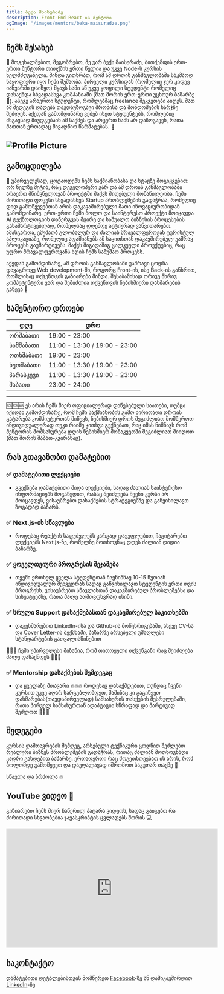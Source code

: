 ```yaml
---
title: ბექა მაისურაძე
description: Front-End React-ის მენტორი
ogImage: "/images/mentors/beka-maisuradze.png"
---
```


## ჩემს შესახებ
👋 მოგესალმებით, მეგობრებო, მე ვარ ბექა მაისურაძე, ბითქემფის ერთ-ერთი მენტორი თითქმის ერთი წელია და უკვე Node-ს კურსის ხელმძღვანელი. მინდა გითხრათ, რომ ამ დროის განმავლობაში საკმაოდ ნაყოფიერი იყო ჩემი მუშაობა. პირველი კურსიდან (რომელიც ჯერ კიდევ იანვარში დაიწყო) მყავს სამი აწ უკვე ყოფილი სტუდენტი რომელიც დასაქმდა სხვადასხვა კომპანიაში (მათ შორის ერთ-ერთი უცხოურ ბაზარზე 🤯). ასევე არაერთი სტუდენტი, რომლებმაც freelance შეკვეთები აიღეს. მათ ამ შედეგის დადება თავდაუზოგავი შრომისა და მონდომების ხარჯზე შეძლეს. აქედან გამომდინარე ვეძებ ისეთ სტუდენტებს, რომლებიც მსგავსად მიუდგებაინ ამ საქმეს და არცერთ წამს არ დაზოგავენ, რათა მათთან ერთადაც მივაღწიო წარმატებას. 🚀

![Profile Picture](/images/mentors/beka-maisuradze.jpg)
---

## გამოცდილება
🏢 უპირველესად, ცოტაოდენს ჩემს საქმიანობასა და სტაჟზე მოგიყვებით: ორ წელზე მეტია, რაც დეველოპერი ვარ და ამ დროის განმავლობაში არაერთ მნიშვნელოვან პროექტში მაქვს მიღებული მონაწილეობა. ჩემი ძირითადი ფოკუსი სხვადასხვა Startup პრობლემების გადაჭრაა, რომელიც დიდ გამოწვევებთან არის დაკავაშირებული მათი ინოვაციურობიდან გამომდინარე. ერთ-ერთი ჩემი ბოლო და საინტერესო პროექტი მოიცავდა AI ტექნოლოგიის დანერგვას მცირე და საშუალო ბიზნესის პროცესების გასამარტივებლად, რომელსაც დღემდე აქტიურად ვანვითარებთ. ამასგარდა, ვმუშაობ გლობალურ და ძალიან მრავალფეროვან ტურისტულ აპლიკაციაზე, რომელიც ადამიანებს ამ საკითხთან დაკავშირებულ უამრავ პროცესს გაუმარტივებს. მაქვს შიგადაშიგ ცალკეული პროექტებიც, რაც უფრო მრავალფეროვანს ხდის ჩემს სამუშაო პროცესს.

აქედან გამომდინარე, ამ დროის განმავლობაში უამრავი ცოდნა დავაგროვე Web development-ში, როგორც Front-ის, ისე Back-ის განხრით, რომლისაც თქვენთვის გაზიარება მინდა. შესაბამისად ორივე მხრივ კომპეტენტური ვარ და შემიძლია თქვენთვის ნებისმიერი დახმარების გაწევა 🙌



## სამენტორო დროები

| დღე       | დრო          |
| --------- | ------------ |
| ორშაბათი  |  19:00 - 23:00 |
| სამშაბათი | 11:00 - 13:30 / 19:00 - 23:00 |
| ოთხშაბათი | 19:00 - 23:00 |
| ხუთშაბათი | 11:00 - 13:30 / 19:00 - 23:00 |
| პარასკევი | 11:00 - 13:30 / 19:00 - 23:00 |
| შაბათი | 23:00 - 24:00 |


---
🆘🆘🆘 ეს არის ჩემს მიერ ოფიციალურად დაწესებული საათები, თუმცა იქიდან გამომდინარე, რომ ჩემი საქმიანობის გამო ძირითადი დროის გატარება კომპიუტერთან მიწევს, ნებისმიერ დროს შეგიძლიათ მომწეროთ ინდივიდუალურად თუკი რაიმე კითხვა გექნებათ, რაც იმას ნიშნავს რომ მენტორის მომსახურება დღის ნებისმიერ მონაკვეთში შეგიძლიათ მიიღოთ (მათ შორის შაბათ-კვირასაც).
 
 ## რას გთავაზობთ დამატებით

 ### ✅ დამატებითი ლექციები
 - გვექნება დამატებითი შიდა ლექციები, სადაც ძალიან საინტერესო ინფორმაციებს მოგაწვდით, რასაც შეიძლება ჩვენი კურსი არ მოიცავდეს, ვისაუბრებთ დასაქმების სტრატეგიებზე და განვიხილავთ ზოგადად ბაზარს. 

 ### ✅ Next.js-ის სწავლება
 - როდესაც რეაქტის საფუძვლებს კარგად დაეუფლებით, ჩაგიტარებთ ლექციებს Next.js-ზე, რომელზე მოთხოვნაც დღეს ძალიან დიდია ბაზარზე.

 ### ✅ ყოველთვიური პროგრესის შეჯამება
 - თვეში ერთხელ ყველა სტუდენტთან ჩავნიშნავ 10-15 წუთიან ინდივიდუალურ შეხვედრას სადაც განვიხილავთ სტუდენტის ერთი თვის პროგრესს. ვისაუბრებთ სწავლასთან დაკავშირებულ პრობლემებსა და სისუსტეებზე, რათა მალე აღმოვფხვრად ისინი.

 ### ✅ სრული Support დასაქმებასთან დაკავშირებულ საკითხებში  
 - დაგეხმარებით LinkedIn-ისა და Github-ის მოწესრიგებაში, ასევე CV-სა და Cover Letter-ის შექმნაში, ბაზარზე არსებული უმაღლესი სტანდარტების გათვალისწინებით

🚀🚀🚀 ჩემი უპირველესი მიზანია, რომ თითოეული თქვენგანი რაც შეიძლება მალე დასაქმდეს  🚀🚀🚀

 ### ✅ Mentorship დასაქმების შემდეგაც 
 - და ყველაზე მთავარი 🔥🔥🔥  როდესაც დასაქმდებით, თუნდაც ჩვენი კურსით უკვე აღარ სარგებლობდეთ, მაშინაც კი გაგიწევთ დახმარებას(თავდაპირველად) სამსახურის თასქების შესრულებაში,  რათა პირველ სამსახურთან ადაპტაცია სწრაფად და მარტივად შეძლოთ  🚀🚀🚀



## შედეგები
კურსის დამთავრების შემდეგ, არსებული ტექნიკური ცოდნით შეძლებთ რეალური ბიზნეს პრობლემების გადაჭრას, რითაც ძალიან მოთხოვნადი კადრი გახდებით ბაზარზე. ერთადერთი რაც მოგეთხოვებათ ის არის, რომ ბოლომდე გამომყვეთ და დაუღალავად იშრომოთ საკუთარ თავზე 🚀

სწავლა და ბრძოლა 🔥

## YouTube ვიდეო 🎥

გიზიარებთ ჩემს მიერ ჩაწერილ პატარა ვიდეოს, სადაც გაიგებთ რა ძირითადი სხვაობებია ჯავასკრიპტის ცვლადებს შორის 💻
<iframe width="560" height="315" src="https://www.youtube.com/embed/-jWK7jaa7nc?si=FQUTCLMl4BiW50Wu" title="YouTube video player" frameBorder="0" allow="accelerometer; autoplay; clipboard-write; encrypted-media; gyroscope; picture-in-picture; web-share" allowFullScreen></iframe>



## საკონტაქტო
დამატებითი დეტალებისთვის მომწერეთ [Facebook](https://www.facebook.com/beqa.maisuradze.315/)-ზე ან დამიკავშირდით [LinkedIn](https://www.linkedin.com/in/beka-maisuradze-76a730234/)-ზე

